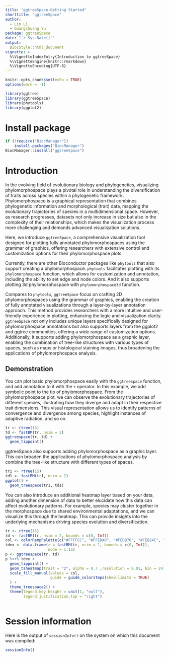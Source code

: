 ```yaml
---
title: "ggtreeSpace-Getting Started"
shorttitle: "ggtreeSpace"
author:
  - Lin Li
  - Guangchuang Yu
package: ggtreeSpace
date: "`r Sys.Date()`"
output: 
  BiocStyle::html_document
vignette: >
  %\VignetteIndexEntry{Introduction to ggtreeSpace}
  %\VignetteEngine{knitr::rmarkdown}
  %\VignetteEncoding{UTF-8}  
---
```


```r
knitr::opts_chunk$set(echo = TRUE)
options(warn = -1)

library(ggtree)
library(ggtreeSpace)
library(phytools)
library(ggplot2)
```

# Install package

```r
if (!require("BiocManager"))
    install.packages("BiocManager")
BiocManager::install("ggtreeSpace")
```

# Introduction

In the evolving field of evolutionary biology and phylogenetics, visualizing phylomorphospace plays a pivotal role in understanding the diversification of traits across species within a phylogenetic framework. Phylomorphospace is a graphical representation that combines phylogenetic information and morphological (trait) data, mapping the evolutionary trajectories of species in a multidimensional space. However, as research progresses, datasets not only increase in size but also in the complexity of their relationships, which makes the visualization process more challenging and demands advanced visualization solutions.

Here, we introduce `ggtreeSpace`, a comprehensive visualization tool designed for plotting fully annotated phylomorphospaces using the grammar of graphics, offering researchers with extensive control and customization options for their phylomorphospace plots.

Currently, there are other Bioconductor packages like `phytools` that also support creating a phylomorphospace. `phytools` facilitates plotting with its `phylomorphospace` function, which allows for customization and annotation, including the ability to set edge and node colors. And it also supports plotting 3d phylomorphospace with `phylomorphospace3d` function.

Compares to `phytools`, `ggtreeSpace` focus on crafting 2D phylomorphospaces using the grammar of graphics, enabling the creation of fully annotated visualizations through a layer-by-layer annotation approach. This method provides researchers with a more intuitive and user-friendly experience in plotting, enhancing the logic and visualization clarity. `ggtreeSpace` not only includes unique layers specifically designed for phylomorphospace annotations but also supports layers from the ggplot2 and ggtree communities, offering a wide range of customization options. Additionally, it supports adding phylomorphospace as a graphic layer, enabling the combination of tree-like structures with various types of spaces, such as maps or histological staining images, thus broadening the applications of phylomorphospace analysis.

## Demonstration

You can plot basic phylomorphospace easily with the `ggtreespace` function, and add annotation to it with the `+` operator. In this example, we add symbolic point to the tip of phylomorphospace. From the phylomorphospace plot, we can observe the evolutionary trajectories of different species, illustrating how they diverge and adapt in their respective trait dimensions. This visual representation allows us to identify patterns of convergence and divergence among species, highlight instances of adaptive radiation, and so on. 

```r
tr <- rtree(15)
td <- fastBM(tr, nsim = 2)
ggtreespace(tr, td) +
  geom_tippoint()
```

ggtreeSpace also supports adding phylomorphospace as a graphic layer. This can broaden the applications of phylomorphospace analysis by combine the tree-like structure with different types of spaces.

```r
tr1 <- rtree(15)
td1 <- fastBM(tr1, nsim = 2)
ggplot() +
  geom_treespace(tr1, td1)
```

You can also introduce an additional heatmap layer based on your data, adding another dimension of data to better elucidate how this data can affect evolutionary patterns. For example, species may cluster together in the morphospace due to shared environmental adaptations, and we can visualize this through the heatmap. This can provide insights into the underlying mechanisms driving species evolution and diversification.

```r
tr <- rtree(15)
td <- fastBM(tr, nsim = 2, bounds = c(0, Inf))
col <- colorRampPalette(c("#FFFFCC", "#FFEDA0", "#FED976", "#FEB24C", "#FD8D3C", "#FC4E2A", "#E31A1C", "#B10026"))(24)
tdex <- data.frame(z = fastBM(tr, nsim = 1, bounds = c(0, Inf)),
                   node = 1:15)
p <- ggtreespace(tr, td)
p %<+% tdex +
  geom_tippoint() +
  geom_tsheatmap(trait = "z", alpha = 0.7 ,resolution = 0.01, bin = 24) +
  scale_fill_manual(values = col,
                    guide = guide_colorsteps(show.limits = TRUE)
  ) +
  theme_treespace2() +
  theme(legend.key.height = unit(1, "null"),
        legend.justification.top = "right")
  
```

# Session information

Here is the output of `sessionInfo()` on the system on which this document was compiled:

```r
sessionInfo()
```
